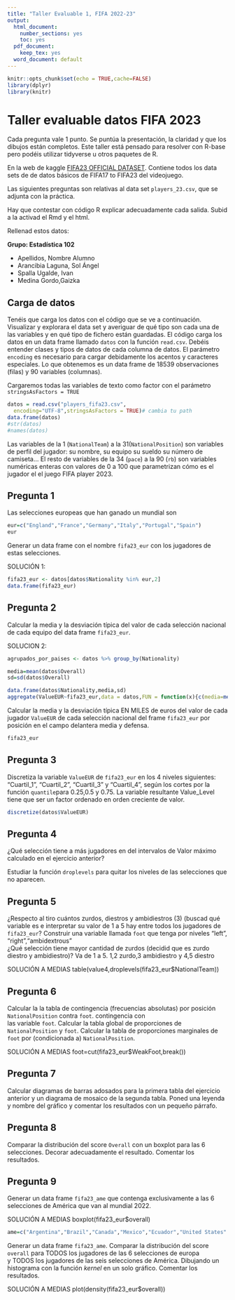 ```yaml
---
title: "Taller Evaluable 1, FIFA 2022-23"
output:
  html_document: 
    number_sections: yes
    toc: yes
  pdf_document: 
    keep_tex: yes
  word_document: default
---
```



```r
knitr::opts_chunk$set(echo = TRUE,cache=FALSE)
library(dplyr)
library(knitr)
```





# Taller evaluable datos FIFA 2023

Cada pregunta vale 1 punto. Se puntúa la presentación, la claridad y que los dibujos están completos. Este taller está pensado para resolver con R-base  pero podéis utilizar tidyverse u otros paquetes de R.

En la web  de kaggle [FIFA23 OFFICIAL DATASET](https://www.kaggle.com/datasets/bryanb/fifa-player-stats-database). Contiene todos los data sets de  de datos básicos  de FIFA17 to FIFA23 del videojuego.

Las siguientes preguntas son relativas al data set `players_23.csv`, que se adjunta con la práctica. 

Hay que contestar con código R explicar  adecuadamente cada salida. Subid a la activad el Rmd y el html. 


Rellenad estos datos:

**Grupo: Estadística 102**

*  Apellidos, Nombre Alumno 
*  Arancibia Laguna, Sol Ángel 
*  Spalla Ugalde, Ivan 
*  Medina Gordo,Gaizka  


##  Carga de datos

Tenéis que carga los datos con el código que se ve a continuación.  Visualizar y explorara el  data set y  averiguar de qué tipo son cada una de las variables y  en qué tipo de  fichero están guardadas.  El código carga los datos en un data frame llamado `datos`  con la función `read.csv`. Debéis entender clases  y tipos de datos de cada columna de datos.  El parámetro `encoding` es necesario para cargar debidamente los acentos y caracteres especiales.
Lo que obtenemos es un data frame de 18539  observaciones (filas)  y 90  variables (columnas).

Cargaremos todas las  variables de texto como factor con el parámetro `stringsAsFactors = TRUE`

```r
datos = read.csv("players_fifa23.csv",
  encoding="UTF-8",stringsAsFactors = TRUE)# cambia tu path
data.frame(datos)
#str(datos)
#names(datos)
```
Las variables de la 1 (`NationalTeam`) a la 31(`NationalPosition`) son variables de perfil del jugador: su nombre, su  equipo su sueldo su número de camiseta... El resto de variables de la 34 (`pace`) a la 90  (`rb`) son variables numéricas  enteras con valores de 0 a 100 que parametrizan cómo es el jugador el el juego FIFA player 2023.  


##  Pregunta 1

Las selecciones europeas que han ganado un mundial son 

```r
eur=c("England","France","Germany","Italy","Portugal","Spain")
eur
```

Generar un data frame con el nombre `fifa23_eur` con los jugadores de estas selecciones.

SOLUCIÓN 1:
```r
fifa23_eur <- datos[datos$Nationality %in% eur,2]
data.frame(fifa23_eur)
```

## Pregunta 2

Calcular la media y la desviación típica   del  valor de cada selección nacional de cada equipo del data frame `fifa23_eur`. 

SOLUCION 2:
```r
agrupados_por_paises <- datos %>% group_by(Nationality)

media=mean(datos$Overall) 
sd=sd(datos$Overall)

data.frame(datos$Nationality,media,sd)
aggregate(ValueEUR~fifa23_eur,data = datos,FUN = function(x){c(media=mean(x),sd=sd(x))})

```

Calcular la media y la desviación típica  EN MILES de euros  del valor   de cada jugador `ValueEUR` de cada selección nacional del frame `fifa23_eur` 
por posición en el campo delantera media y defensa. 

```r

fifa23_eur

```


## Pregunta 3

Discretiza la variable `ValueEUR` de  `fifa23_eur` en los 4 niveles siguientes: "Cuartil_1", "Cuartil_2", "Cuartil_3" y "Cuartil_4", según los cortes 
por  la función `quantile`para 0.25,0.5 y 0.75. La variable resultante Value_Level tiene que ser un factor ordenado en orden creciente de valor. 
```r

discretize(datos$ValueEUR)

```

## Pregunta 4

¿Qué selección  tiene a más jugadores en  del intervalos de Valor  máximo  calculado en el ejercicio anterior?

Estudiar la función `droplevels` para quitar los niveles de las selecciones que no aparecen.



## Pregunta 5

¿Respecto al tiro cuántos zurdos, diestros  y ambidiestros (3) (buscad qué variable es e interpretar su valor de 1 a 5 hay entre todos 
los jugadores de `fifa23_eur`? Construir una variable llamada `foot` que tenga por niveles "left",  "right","ambidextrous"   
¿Qué selección tiene mayor cantidad de zurdos (decidid que es zurdo diestro y ambidiestro)?
Va de 1 a 5. 1,2 zurdo,3 ambidiestro y 4,5 diestro

SOLUCIÓN A MEDIAS
table(value4,droplevels(fifa23_eur$NationalTeam))


## Pregunta 6

Calcular la la tabla de contingencia (frecuencias absolutas) por posición  `NationalPosition` contra  `foot`. contingencia con  
las variable `foot`. Calcular la tabla global  de proporciones de `NationalPosition` y  `foot`. Calcular la tabla  de proporciones 
marginales de `foot` por (condicionada a) `NationalPosition`.

SOLUCIÓN A MEDIAS
foot=cut(fifa23_eur$WeakFoot,break())

## Pregunta 7

Calcular diagramas de barras adosados para la primera tabla del ejercicio anterior y un diagrama de mosaico de la segunda  tabla. 
Poned una leyenda  y nombre del gráfico  y comentar los resultados con un pequeño párrafo.




## Pregunta 8

Comparar la distribución del  score `Overall`  con un boxplot para las 6 selecciones. Decorar adecuadamente el resultado. Comentar los resultados.




## Pregunta 9

Generar un data frame `fifa23_ame`  que contenga exclusivamente a  las 6  selecciones de América que van al mundial 2022.

SOLUCIÓN A MEDIAS
boxplot(fifa23_eur$overall)



```r
ame=c("Argentina","Brazil","Canada","Mexico","Ecuador","United States" )
```

Generar un data frame `fifa23_ame`. Comparar la distribución del  score `overall` para TODOS los jugadores de las 6 selecciones de europa  
y  TODOS los jugadores de las seis selecciones de América. Dibujando un histograma con la función *kernel* en un solo gráfico. Comentar los resultados.

SOLUCIÓN A MEDIAS
plot(density(fifa23_eur$overall))
